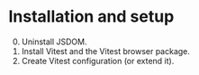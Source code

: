 # Installation and setup

0. Uninstall JSDOM.
1. Install Vitest and the Vitest browser package.
1. Create Vitest configuration (or extend it).
